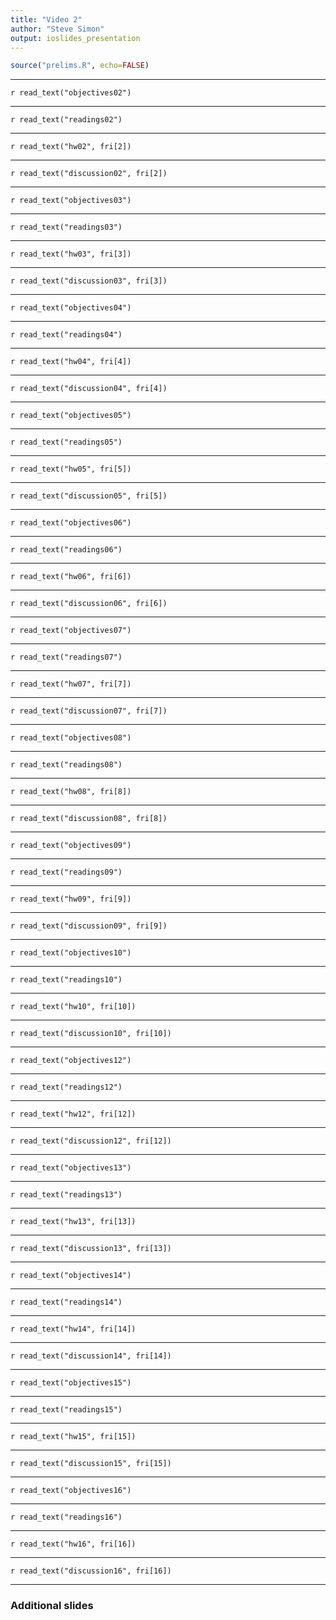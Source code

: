```yaml
---
title: "Video 2"
author: "Steve Simon"
output: ioslides_presentation
---
```


```r
source("prelims.R", echo=FALSE)
```

***
`r read_text("objectives02")`

***
`r read_text("readings02")`

***
`r read_text("hw02", fri[2])`

***
`r read_text("discussion02", fri[2])`

***
`r read_text("objectives03")`

***
`r read_text("readings03")`

***
`r read_text("hw03", fri[3])`

***
`r read_text("discussion03", fri[3])`

***
`r read_text("objectives04")`

***
`r read_text("readings04")`

***
`r read_text("hw04", fri[4])`

***
`r read_text("discussion04", fri[4])`

***
`r read_text("objectives05")`

***
`r read_text("readings05")`

***
`r read_text("hw05", fri[5])`

***
`r read_text("discussion05", fri[5])`

***
`r read_text("objectives06")`

***
`r read_text("readings06")`

***
`r read_text("hw06", fri[6])`

***
`r read_text("discussion06", fri[6])`

***
`r read_text("objectives07")`

***
`r read_text("readings07")`

***
`r read_text("hw07", fri[7])`

***
`r read_text("discussion07", fri[7])`

***
`r read_text("objectives08")`

***
`r read_text("readings08")`

***
`r read_text("hw08", fri[8])`

***
`r read_text("discussion08", fri[8])`

***
`r read_text("objectives09")`

***
`r read_text("readings09")`

***
`r read_text("hw09", fri[9])`

***
`r read_text("discussion09", fri[9])`

***
`r read_text("objectives10")`

***
`r read_text("readings10")`

***
`r read_text("hw10", fri[10])`

***
`r read_text("discussion10", fri[10])`

***
`r read_text("objectives12")`

***
`r read_text("readings12")`

***
`r read_text("hw12", fri[12])`

***
`r read_text("discussion12", fri[12])`

***
`r read_text("objectives13")`

***
`r read_text("readings13")`

***
`r read_text("hw13", fri[13])`

***
`r read_text("discussion13", fri[13])`

***
`r read_text("objectives14")`

***
`r read_text("readings14")`

***
`r read_text("hw14", fri[14])`

***
`r read_text("discussion14", fri[14])`

***
`r read_text("objectives15")`

***
`r read_text("readings15")`

***
`r read_text("hw15", fri[15])`

***
`r read_text("discussion15", fri[15])`

***
`r read_text("objectives16")`

***
`r read_text("readings16")`

***
`r read_text("hw16", fri[16])`

***
`r read_text("discussion16", fri[16])`

***

### Additional slides